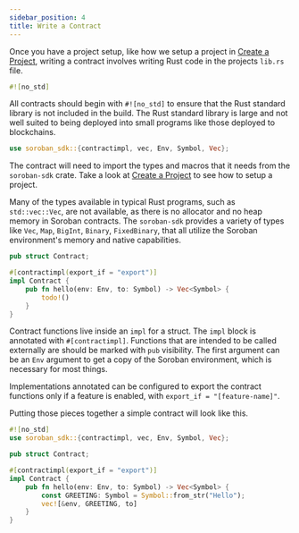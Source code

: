 ```yaml
---
sidebar_position: 4
title: Write a Contract
---
```


Once you have a project setup, like how we setup a project in [Create a Project], writing a contract involves writing Rust code in
the projects `lib.rs` file.

```rust
#![no_std]
```

All contracts should begin with `#![no_std]` to ensure that the Rust standard
library is not included in the build. The Rust standard library is large and not
well suited to being deployed into small programs like those deployed to
blockchains.

```rust
use soroban_sdk::{contractimpl, vec, Env, Symbol, Vec};
```

The contract will need to import the types and macros that it needs from the
`soroban-sdk` crate. Take a look at [Create a Project] to see
how to setup a project.

Many of the types available in typical Rust programs, such as `std::vec::Vec`,
are not available, as there is no allocator and no heap memory in Soroban
contracts. The `soroban-sdk` provides a variety of types like `Vec`, `Map`,
`BigInt`, `Binary`, `FixedBinary`, that all utilize the Soroban environment's
memory and native capabilities.

```rust
pub struct Contract;

#[contractimpl(export_if = "export")]
impl Contract {
    pub fn hello(env: Env, to: Symbol) -> Vec<Symbol> {
        todo!()
    }
}
```

Contract functions live inside an `impl` for a struct. The `impl` block is
annotated with `#[contractimpl]`. Functions that are intended to be called
externally are should be marked with `pub` visibility. The first argument can be
an `Env` argument to get a copy of the Soroban environment, which is necessary
for most things.

Implementations annotated can be configured to export the contract functions
only if a feature is enabled, with `export_if = "[feature-name]"`.

Putting those pieces together a simple contract will look like this.

```rust title="src/lib.rs"
#![no_std]
use soroban_sdk::{contractimpl, vec, Env, Symbol, Vec};

pub struct Contract;

#[contractimpl(export_if = "export")]
impl Contract {
    pub fn hello(env: Env, to: Symbol) -> Vec<Symbol> {
        const GREETING: Symbol = Symbol::from_str("Hello");
        vec![&env, GREETING, to]
    }
}
```
[Create a Project]: create-a-project.mdx
